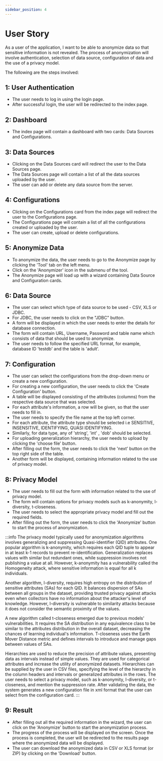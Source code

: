 ```yaml
---
sidebar_position: 4
---
```


# User Story

As a user of the application, I want to be able to anonymize data so that sensitive information is not revealed. The process of anonymization will involve authentication, selection of data source, configuration of data and the use of a privacy model.

The following are the steps involved:

## 1: User Authentication

- The user needs to log in using the login page.
- After successful login, the user will be redirected to the index page.

## 2: Dashboard

- The index page will contain a dashboard with two cards: Data Sources and Configurations.

## 3: Data Sources

- Clicking on the Data Sources card will redirect the user to the Data Sources page.
- The Data Sources page will contain a list of all the data sources uploaded by the user.
- The user can add or delete any data source from the server.

## 4: Configurations

- Clicking on the Configurations card from the index page will redirect the user to the Configurations page.
- The Configurations page will contain a list of all the configurations created or uploaded by the user.
- The user can create, upload or delete configurations.

## 5: Anonymize Data

- To anonymize the data, the user needs to go to the Anonymize page by clicking the 'Tool' tab on the left menu.
- Click on the 'Anonymizer' icon in the submenu of the tool.
- The Anonymize page will load up with a wizard containing Data Source and Configuration cards.

## 6: Data Source

- The user can select which type of data source to be used - CSV, XLS or JDBC.
- For JDBC, the user needs to click on the "JDBC" button.
- A form will be displayed in which the user needs to enter the details for database connection.
- The form will contain URL, Username, Password and table name which consists of data that should be used to anonymize.
- The user needs to follow the specified URL format, for example, database ID 'testdb' and the table is 'adult'.

## 7: Configuration

- The user can select the configurations from the drop-down menu or create a new configuration.
- For creating a new configuration, the user needs to click the 'Create Configuration' button.
- A table will be displayed consisting of the attributes (columns) from the respective data source that was selected.
- For each attribute's information, a row will be given, so that the user needs to fill in.
- The user needs to specify the file name at the top left corner.
- For each attribute, the attribute type should be selected i.e SENSITIVE, INSENSITIVE, IDENTIFYING, QUASI IDENTIFYING.
- Similarly, for data type, any of 'string', 'int' , 'dob' should be selected.
- For uploading generalization hierarchy, the user needs to upload by clicking the 'choose file' button.
- After filling out the form, the user needs to click the 'next' button on the top right side of the table.
- Another form will be displayed, containing information related to the use of privacy model.

## 8: Privacy Model

- The user needs to fill out the form with information related to the use of privacy model.
- The form will contain options for privacy models such as k-anonymity, l-diversity, t-closeness.
- The user needs to select the appropriate privacy model and fill out the required fields.
- After filling out the form, the user needs to click the 'Anonymize' button to start the process of anonymization.

:::info
The privacy model typically used for anonymization algorithms involves generalizing and suppressing Quasi-identifier (QID) attributes. One popular algorithm is k-anonymity, which requires each QID tuple to appear in at least k-1 records to prevent re-identification. Generalization replaces values with similar but redundant ones, while suppression involves not publishing a value at all. However, k-anonymity has a vulnerability called the Homogeneity attack, where sensitive information is equal for all k individuals.

Another algorithm, l-diversity, requires high entropy on the distribution of sensitive attributes (SAs) for each QID. It balances dispersion of SAs between all groups in the dataset, providing trusted privacy against attacks even when collectors have no information about the attacker's level of knowledge. However, l-diversity is vulnerable to similarity attacks because it does not consider the semantic proximity of the values.

A new algorithm called t-closeness emerged due to previous models' vulnerabilities. It requires the SA distribution in any equivalence class to be similar to the attributes distribution in the overall dataset, decreasing the chances of learning individual's information. T-closeness uses the Earth Mover Distance metric and defines intervals to introduce and manage gaps between values of SAs.

Hierarchies are used to reduce the precision of attribute values, presenting data as intervals instead of simple values. They are used for categorical attributes and increase the utility of anonymized datasets. Hierarchies can be supplied by the user in CSV files, specifying the level of the hierarchy in the column headers and intervals or generalized attributes in the rows. The user needs to select a privacy model, such as k-anonymity, l-diversity, or t-closeness, and mention the suppression rate. After validating the data, the system generates a new configuration file in xml format that the user can select from the configuration card.
:::

## 9: Result

- After filling out all the required information in the wizard, the user can click on the 'Anonymize' button to start the anonymization process.
- The progress of the process will be displayed on the screen. Once the process is completed, the user will be redirected to the results page where the anonymized data will be displayed.
- The user can download the anonymized data in CSV or XLS format (or ZIP) by clicking on the 'Download' button.
